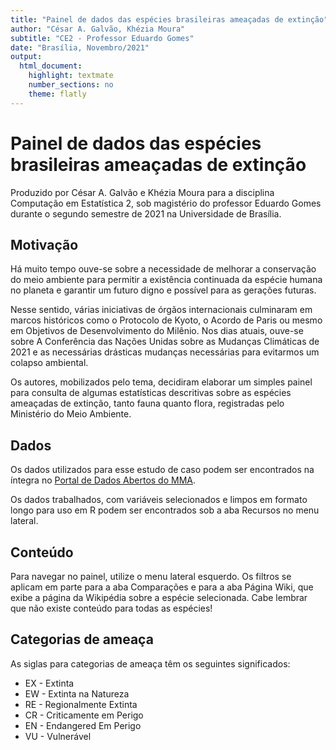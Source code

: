 ```yaml
---
title: "Painel de dados das espécies brasileiras ameaçadas de extinção"
author: "César A. Galvão, Khézia Moura"
subtitle: "CE2 - Professor Eduardo Gomes"
date: "Brasília, Novembro/2021"
output:
  html_document:
    highlight: textmate
    number_sections: no
    theme: flatly
---
```



<style type="text/css">
h1.title {
  font-size: 37px;
  text-align: center;
}

h3.subtitle {
  text-align: center;
}

h4.author { /* Header 4 - and the author and data headers use this too  */
  font-size: 18px;
  text-align: center;
}
h4.date { /* Header 4 - and the author and data headers use this too  */
  font-size: 18px;
  color: DarkBlue;
  text-align: center;
}
</style>


# Painel de dados das espécies brasileiras ameaçadas de extinção

Produzido por César A. Galvão e Khézia Moura para a disciplina Computação em Estatística 2, sob magistério do professor Eduardo Gomes durante o segundo semestre de 2021 na Universidade de Brasília.

## Motivação

Há muito tempo ouve-se sobre a necessidade de melhorar a conservação do meio ambiente para permitir a existência continuada da espécie humana no planeta e garantir um futuro digno e possível para as gerações futuras.

Nesse sentido, várias iniciativas de órgãos internacionais culminaram em marcos históricos como o Protocolo de Kyoto, o Acordo de Paris ou mesmo em Objetivos de Desenvolvimento do Milênio. Nos dias atuais, ouve-se sobre A Conferência das Nações Unidas sobre as Mudanças Climáticas de 2021 e as necessárias drásticas mudanças  necessárias para evitarmos um colapso ambiental.

Os autores, mobilizados pelo tema, decidiram elaborar um simples painel para consulta de algumas estatísticas descritivas sobre as espécies ameaçadas de extinção, tanto fauna quanto flora, registradas pelo Ministério do Meio Ambiente.


## Dados

Os dados utilizados para esse estudo de caso podem ser encontrados na  íntegra no [Portal de Dados Abertos do MMA](http://dados.mma.gov.br/dataset/especies-ameacadas/resource/1f13b062-f3f6-4198-a4c5-3581548bebec). 

Os dados trabalhados, com variáveis selecionados e limpos em formato longo para uso em R podem ser encontrados sob a aba Recursos no menu lateral.


## Conteúdo

Para navegar no painel, utilize o menu lateral esquerdo. Os filtros se aplicam em parte para a aba Comparações e para a aba Página Wiki, que exibe a página da Wikipédia sobre a espécie selecionada. Cabe lembrar que não existe conteúdo para todas as espécies!

## Categorias de ameaça

As siglas para categorias de ameaça têm os seguintes significados:

* EX - Extinta
* EW - Extinta na Natureza 
* RE - Regionalmente Extinta
* CR - Criticamente em Perigo
* EN - Endangered Em Perigo
* VU - Vulnerável